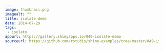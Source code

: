 ```yaml
---
image: thumbnail.png
imagealt: ""
title: isolate demo
date: 2014-07-29
tags: 
 - isolate
appurl: https://gallery.shinyapps.io/049-isolate-demo
sourceurl: https://github.com/rstudio/shiny-examples/tree/master/049-isolate-demo
---
```

